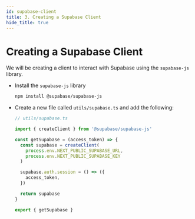 ```yaml
---
id: supabase-client
title: 3. Creating a Supabase Client
hide_title: true
---
```


<!-- COPY DOCS -->
<!-- ./thirdpartyemailpassword/supabase-intergration/supabase-client.mdx -->

# Creating a Supabase Client

We will be creating a client to interact with Supabase using the `supabase-js` library.

- Install the `supabase-js` library

    ```bash
    npm install @supabase/supabase-js
    ```

- Create a new file called `utils/supabase.ts` and add the following:

    ```ts
    // utils/supabase.ts

    import { createClient } from '@supabase/supabase-js'

    const getSupabase = (access_token) => {
      const supabase = createClient(
        process.env.NEXT_PUBLIC_SUPABASE_URL,
        process.env.NEXT_PUBLIC_SUPABASE_KEY
      )

      supabase.auth.session = () => ({
        access_token,
      })

      return supabase
    }

    export { getSupabase }
    ```
